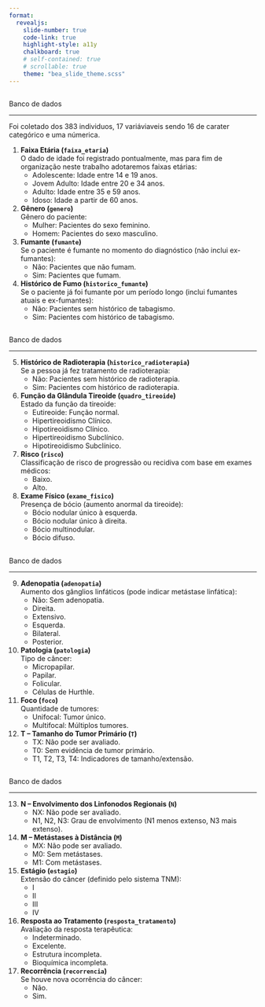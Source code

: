 ```yaml
---
format: 
  revealjs:
    slide-number: true
    code-link: true
    highlight-style: a11y
    chalkboard: true
    # self-contained: true
    # scrollable: true
    theme: "bea_slide_theme.scss"
---
```



##  {#dados data-menu-title="Banco de Dados"}

[Banco de dados]{.slide-title}

<hr>

Foi coletado dos 383 individuos, 17 variáviaveis sendo 16 de carater categórico e uma númerica.

::: body-text-s

1. **Faixa Etária (`faixa_etaria`)**  
   O dado de idade foi registrado pontualmente, mas para fim de organização neste trabalho adotaremos faixas etárias:  
   - Adolescente: Idade entre 14 e 19 anos.  
   - Jovem Adulto: Idade entre 20 e 34 anos.  
   - Adulto: Idade entre 35 e 59 anos.  
   - Idoso: Idade a partir de 60 anos.  
   
2. **Gênero (`genero`)**  
   Gênero do paciente:  
   - Mulher: Pacientes do sexo feminino.  
   - Homem: Pacientes do sexo masculino.
   
3. **Fumante (`fumante`)**  
   Se o paciente é fumante no momento do diagnóstico (não inclui ex-fumantes):  
   - Não: Pacientes que não fumam.  
   - Sim: Pacientes que fumam.
   
4. **Histórico de Fumo (`historico_fumante`)**  
   Se o paciente já foi fumante por um período longo (inclui fumantes atuais e ex-fumantes):  
   - Não: Pacientes sem histórico de tabagismo.  
   - Sim: Pacientes com histórico de tabagismo.

:::
   
##  {#dados1 data-menu-title="Banco de Dados"}

[Banco de dados]{.slide-title}

<hr>

::: body-text-s

5. **Histórico de Radioterapia (`historico_radioterapia`)**  
   Se a pessoa já fez tratamento de radioterapia:  
   - Não: Pacientes sem histórico de radioterapia.  
   - Sim: Pacientes com histórico de radioterapia.

6. **Função da Glândula Tireoide (`quadro_tireoide`)**  
   Estado da função da tireoide:  
   - Eutireoide: Função normal.  
   - Hipertireoidismo Clínico.  
   - Hipotireoidismo Clínico.  
   - Hipertireoidismo Subclínico.  
   - Hipotireoidismo Subclínico.  

7. **Risco (`risco`)**  
   Classificação de risco de progressão ou recidiva com base em exames médicos:  
   - Baixo.  
   - Alto.  

8. **Exame Físico (`exame_fisico`)**  
   Presença de bócio (aumento anormal da tireoide):  
   - Bócio nodular único à esquerda.  
   - Bócio nodular único à direita.  
   - Bócio multinodular.  
   - Bócio difuso.
   
:::

##  {#dados2 data-menu-title="Banco de Dados"}

[Banco de dados]{.slide-title}

<hr>

::: body-text-s

9. **Adenopatia (`adenopatia`)**  
   Aumento dos gânglios linfáticos (pode indicar metástase linfática):  
   - Não: Sem adenopatia.  
   - Direita.  
   - Extensivo.  
   - Esquerda.  
   - Bilateral.  
   - Posterior.  

10. **Patologia (`patologia`)**  
    Tipo de câncer:  
    - Micropapilar.  
    - Papilar.  
    - Folicular.  
    - Células de Hurthle.  

11. **Foco (`foco`)**  
    Quantidade de tumores:  
    - Unifocal: Tumor único.  
    - Multifocal: Múltiplos tumores.
    

12. **T – Tamanho do Tumor Primário (`T`)**  
    - TX: Não pode ser avaliado.  
    - T0: Sem evidência de tumor primário.  
    - T1, T2, T3, T4: Indicadores de tamanho/extensão.  

:::

##  {#dados3 data-menu-title="Banco de Dados"}

[Banco de dados]{.slide-title}

<hr>

::: body-text-s

13. **N – Envolvimento dos Linfonodos Regionais (`N`)**  
    - NX: Não pode ser avaliado.  
    - N1, N2, N3: Grau de envolvimento (N1 menos extenso, N3 mais extenso).  

14. **M – Metástases à Distância (`M`)**  
    - MX: Não pode ser avaliado.  
    - M0: Sem metástases.  
    - M1: Com metástases.  

15. **Estágio (`estagio`)**  
    Extensão do câncer (definido pelo sistema TNM):  
    - I  
    - II  
    - III  
    - IV

16. **Resposta ao Tratamento (`resposta_tratamento`)**  
    Avaliação da resposta terapêutica:  
    - Indeterminado.  
    - Excelente.  
    - Estrutura incompleta.  
    - Bioquímica incompleta.  

17. **Recorrência (`recorrencia`)**  
    Se houve nova ocorrência do câncer:  
    - Não.  
    - Sim.  
    
:::

